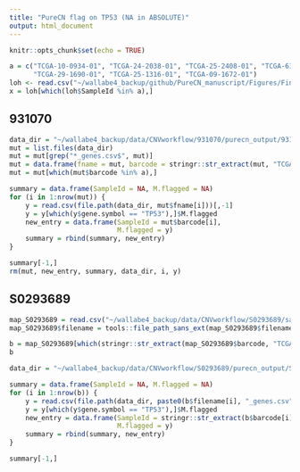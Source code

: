 ```yaml
---
title: "PureCN flag on TP53 (NA in ABSOLUTE)"
output: html_document
---
```


```r
knitr::opts_chunk$set(echo = TRUE)
```

```r
a = c("TCGA-10-0934-01", "TCGA-24-2038-01", "TCGA-25-2408-01", "TCGA-61-2092-01",
      "TCGA-29-1690-01", "TCGA-25-1316-01", "TCGA-09-1672-01")
loh <- read.csv("~/wallabe4_backup/github/PureCN_manuscript/Figures/Final_Tables/Table2_LOH.csv")[,-1]
x = loh[which(loh$SampleId %in% a),]
```

## 931070
```r
data_dir = "~/wallabe4_backup/data/CNVworkflow/931070/purecn_output/931070_PureCN/tumor_only"
mut = list.files(data_dir)
mut = mut[grep("*_genes.csv$", mut)]
mut = data.frame(fname = mut, barcode = stringr::str_extract(mut, "TCGA.{11}"))
mut = mut[which(mut$barcode %in% a),]

summary = data.frame(SampleId = NA, M.flagged = NA)
for (i in 1:nrow(mut)) {
    y = read.csv(file.path(data_dir, mut$fname[i]))[,-1]
    y = y[which(y$gene.symbol == "TP53"),]$M.flagged
    new_entry = data.frame(SampleId = mut$barcode[i],
                           M.flagged = y)
    summary = rbind(summary, new_entry)
}

summary[-1,]
rm(mut, new_entry, summary, data_dir, i, y)
```

## S0293689
```r
map_S0293689 = read.csv("~/wallabe4_backup/data/CNVworkflow/S0293689/sampleMap_S0293689.csv", stringsAsFactors = FALSE)[,-1]
map_S0293689$filename = tools::file_path_sans_ext(map_S0293689$filename)

b = map_S0293689[which(stringr::str_extract(map_S0293689$barcode, "TCGA.{11}") %in% a),]
b
```

```r
data_dir = "~/wallabe4_backup/data/CNVworkflow/S0293689/purecn_output/S0293689_PureCN/tumor_only"

summary = data.frame(SampleId = NA, M.flagged = NA)
for (i in 1:nrow(b)) {
    y = read.csv(file.path(data_dir, paste0(b$filename[i], "_genes.csv")))[,-1]
    y = y[which(y$gene.symbol == "TP53"),]$M.flagged
    new_entry = data.frame(SampleId = stringr::str_extract(b$barcode[i], "TCGA.{11}"),
                           M.flagged = y)
    summary = rbind(summary, new_entry)
}

summary[-1,]
```





